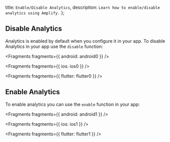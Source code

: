   title: `Enable/Disable Analytics`,
  description: `Learn how to enable/disable analytics using Amplify.`
};

## Disable Analytics

Analytics is enabled by default when you configure it in your app. To disable Analytics in your app use the `disable` function:


<Fragments fragments={{ android: android0 }} />


<Fragments fragments={{ ios: ios0 }} />


<Fragments fragments={{ flutter: flutter0 }} />

## Enable Analytics

To enable analytics you can use the `enable` function in your app:


<Fragments fragments={{ android: android1 }} />


<Fragments fragments={{ ios: ios1 }} />


<Fragments fragments={{ flutter: flutter1 }} />
